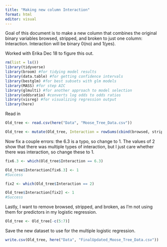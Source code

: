 ```yaml
---
title: "Making new column Interaction"
format: html
editor: visual
---
```


Goal of this document is to make a new column that combines the original binary variables browsed, stripped, and broken to just one column: Interaction. Interaction will be binary 0(no) and 1(yes).

Worked with Erika Dec 18 to figure this out.

```r
rm(list = ls())
library(tidyverse)
library(broom) #for tidying model results
library(data.table) #for getting confidence intervals
library(bestglm) #for best subsets with glm models
library(MASS) #for step AIC
library(glmulti) #for another approach to model selection
library(oddsratio) #converts log odds to odds ratios
library(visreg) #for visualizing regression output
library(here)
```

Read in

```r
Old_tree <- read.csv(here("Data", "Moose_Tree_Data.csv"))
```

```r
Old_tree <- mutate(Old_tree, Interaction = rowSums(cbind(browsed, stripped, broken), na.rm = T))
```

Now fix a couple errors: the 6.3 is a typo, so change to 1. The values of 2 show that there was multiple types of interaction, but I just care whether there was interaction, so change these to 1.

```r
fix6.3 <- which(Old_tree$Interaction == 6.3)

Old_tree$Interaction[fix6.3] <- 1
#Success
```

```r
fix2 <- which(Old_tree$Interaction == 2)

Old_tree$Interaction[fix2] <- 1
#Success
```

Lastly, I want to remove browsed, stripped, and broken, as I'm not using them for predictors in my logistic regression.

```r
Old_tree <- Old_tree[-c(5:7)]
```

Save the new dataset to use for the multiple logistic regression.

```r
write.csv(Old_tree, here("Data", "FinalUpdated_Moose_Tree_Data.csv"))
```
